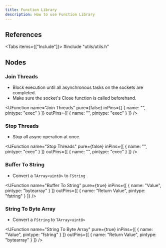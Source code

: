 ```yaml
---
title: Function Library
description: How to use Function Library
---
```



## References

<Tabs items={["Include"]}>
    <Tab value="Include">
        #include "utils/utils.h"
    </Tab>
</Tabs>

## Nodes

### Join Threads

- Block execution until all asynchronous tasks on the sockets are completed.
- Make sure the socket's Close function is called beforehand.

<UFunction
  name="Join Threads"
  pure={false}
  inPins={[
    { name: "", pintype: "exec" }
  ]}
  outPins={[
    { name: "", pintype: "exec" }
  ]}
/>

### Stop Threads

- Stop all async operation at once.

<UFunction
  name="Stop Threads"
  pure={false}
  inPins={[
    { name: "", pintype: "exec" }
  ]}
  outPins={[
    { name: "", pintype: "exec" }
  ]}
/>

### Buffer To String

- Convert a `TArray<uint8>` to `FString`

<UFunction
  name="Buffer To String"
  pure={true}
  inPins={[
    { name: "Value", pintype: "bytearray" }
  ]}
  outPins={[
    { name: "Return Value", pintype: "fstring" }
  ]}
/>

### String To Byte Array

- Convert a `FString` to `TArray<uint8>`

<UFunction
  name="String To Byte Array"
  pure={true}
  inPins={[
    { name: "Value", pintype: "fstring" }
  ]}
  outPins={[
    { name: "Return Value", pintype: "bytearray" }
  ]}
/>